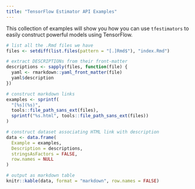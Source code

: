 ```yaml
---
title: "TensorFlow Estimator API Examples"
---
```


This collection of examples will show you how you can use
`tfestimators` to easily construct powerful models using TensorFlow.

```r
# list all the .Rmd files we have
files <- setdiff(list.files(pattern = "[.]Rmd$"), "index.Rmd")

# extract DESCRIPTIONs from their front-matter
descriptions <- sapply(files, function(file) {
  yaml <- rmarkdown::yaml_front_matter(file)
  yaml$description
})

# construct markdown links
examples <- sprintf(
  "[%s](%s)",
  tools::file_path_sans_ext(files),
  sprintf("%s.html", tools::file_path_sans_ext(files))
)

# construct dataset associating HTML link with description
data <- data.frame(
  Example = examples,
  Description = descriptions,
  stringsAsFactors = FALSE,
  row.names = NULL
)

# output as markdown table
knitr::kable(data, format = "markdown", row.names = FALSE)
```

